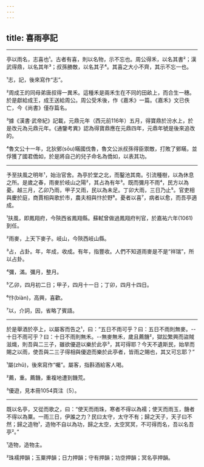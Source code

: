 ```yaml
---
---
---
```

title: 喜雨亭記
---





--------------------

亭以雨名，志喜也¹。古者有喜，則以名物，示不忘也。周公得禾，以名其書²；漢武得鼎，以名其年³；叔孫勝敵，以名其子⁴。其喜之大小不齊，其示不忘一也。

¹志，記，後來寫作“志”。

²周成王的同母弟唐叔得一異禾。這種禾是兩禾生在不同的田畝上，而合生一穗。於是獻給成王，成王送給周公。周公受禾後，作《嘉禾》一篇。《嘉禾》文已佚亡，今《尚書》僅存篇名。

³據《漢書·武帝紀》記載，元鼎元年（西元前116年）五月，得寶鼎於汾水上，於是改元為元鼎元年。《通鑒考異》認為得寶鼎應在元鼎四年，元鼎年號是後來追改的。

⁴魯文公十一年，北狄鄋(sōu)瞞國伐魯，魯文公派叔孫得臣禦敵，打敗了鄋瞞，並俘獲了國君僑如，於是將自己的兒子命名為僑如，以表其功。



--------------------

予至扶風之明年¹，始治官舍。為亭於堂之北，而鑿池其南。引流種樹，以為休息之所。是歲之春，雨麥於岐山之陽²，其占為有年³。既而彌月不雨⁴，民方以為憂。越三月，乙卯乃雨，甲子又雨，民以為未足。丁卯大雨，三日乃止⁵。官吏相與慶於庭，商賈相與歌於市，農夫相與忭於野⁶。憂者以喜⁷，病者以愈，而吾亭適成。

¹扶風，即鳳翔府，今陝西省鳳翔縣。蘇軾曾做過鳳翔府判官，於嘉祐六年(1061)到任。

²雨麥，上天下麥子。岐山，今陝西岐山縣。

³占，占卦。年，年成，收成。有年，指豐收。人們不知道雨麥是不是“祥瑞”，所以占卦。

⁴彌，滿。彌月，整月。

⁵乙卯，四月初二日；甲子，四月十一日；丁卯，四月十四日。

⁶忭(biàn)，高興，喜歡。

⁷以，介詞，因，省略了賓語。



--------------------

於是舉酒於亭上，以屬客而告之¹，曰：“五日不雨可乎？曰：五日不雨則無麥。--十日不雨可乎？曰：十日不雨則無禾。--無麥無禾，歲且薦饑²，獄訟繁興而盜賊滋熾，則吾與二三子，雖欲優遊以樂於此亭³，其可得耶？今天不遺斯民，始旱而賜之以雨，使吾與二三子得相與優遊而樂於此亭者，皆雨之賜也，其又可忘耶？”

¹屬(zhǔ)，後來寫作“囑”。屬客，指斟酒給客人喝。

²薦，重。薦饑，重複地遭到饑荒。

³優遊，見本冊1054頁注〔5〕。



--------------------

既以名亭，又從而歌之，曰：“使天而雨珠，寒者不得以為襦；使天而雨玉，饑者不得以為粟。一雨三日，伊誰之力？民曰太守，太守不有；歸之天子，天子曰不然；歸之造物¹，造物不自以為功，歸之太空，太空冥冥，不可得而名，吾以名吾亭²。”

¹造物，造物主。

²珠襦押韻；玉粟押韻；日力押韻；守有押韻；功空押韻；冥名亭押韻。